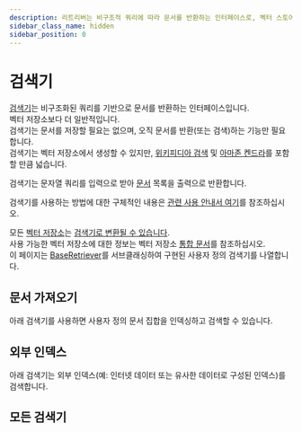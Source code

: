 ```yaml
---
description: 리트리버는 비구조적 쿼리에 따라 문서를 반환하는 인터페이스로, 벡터 스토어보다 더 일반적입니다. 다양한 통합 기능을 지원합니다.
sidebar_class_name: hidden
sidebar_position: 0
---
```



# 검색기

[검색기](/docs/concepts/#retrievers)는 비구조화된 쿼리를 기반으로 문서를 반환하는 인터페이스입니다.  
벡터 저장소보다 더 일반적입니다.  
검색기는 문서를 저장할 필요는 없으며, 오직 문서를 반환(또는 검색)하는 기능만 필요합니다.  
검색기는 벡터 저장소에서 생성할 수 있지만, [위키피디아 검색](/docs/integrations/retrievers/wikipedia/) 및 [아마존 켄드라](/docs/integrations/retrievers/amazon_kendra_retriever/)를 포함할 만큼 넓습니다.

검색기는 문자열 쿼리를 입력으로 받아 [문서](https://api.python.langchain.com/en/latest/documents/langchain_core.documents.base.Document.html) 목록을 출력으로 반환합니다.

검색기를 사용하는 방법에 대한 구체적인 내용은 [관련 사용 안내서 여기](/docs/how_to/#retrievers)를 참조하십시오.

모든 [벡터 저장소](/docs/concepts/#vector-stores)는 [검색기로 변환될 수 있습니다](/docs/how_to/vectorstore_retriever/).  
사용 가능한 벡터 저장소에 대한 정보는 벡터 저장소 [통합 문서](/docs/integrations/vectorstores/)를 참조하십시오.  
이 페이지는 [BaseRetriever](/docs/how_to/custom_retriever/)를 서브클래싱하여 구현된 사용자 정의 검색기를 나열합니다.

## 문서 가져오기

아래 검색기를 사용하면 사용자 정의 문서 집합을 인덱싱하고 검색할 수 있습니다.

<CategoryTable category="document_retrievers" />

## 외부 인덱스

아래 검색기는 외부 인덱스(예: 인터넷 데이터 또는 유사한 데이터로 구성된 인덱스)를 검색합니다.

<CategoryTable category="external_retrievers" />

## 모든 검색기

<IndexTable />
